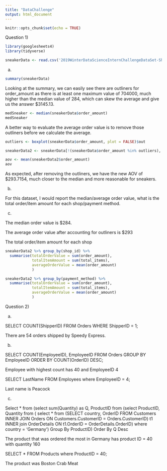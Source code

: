 ---
title: "DataChallenge"
output: html_document
---

```{r setup, include=FALSE}
knitr::opts_chunk$set(echo = TRUE)
```

Question 1)

```{r}
library(googlesheets4)
library(tidyverse)
```

```{r}
sneakerData <- read.csv('2019WinterDataScienceInternChallengeDataSet-Sheet1.csv')
```

a)

```{r}
summary(sneakerData)
```
Looking at the summary, we can easily see there are outliners for order_amount as there is at least one maximum value of 704000, much higher than the median value of 284, which can skew the average and give us the answer $3145.13. 

```{r}
medSneaker <- median(sneakerData$order_amount)
medSneaker
```

A better way to evaluate the average order value is to remove those outliners before we calculate the average. 

```{r}
outliers <- boxplot(sneakerData$order_amount, plot = FALSE)$out
```

```{r}
sneakerData2 <- sneakerData[!(sneakerData$order_amount %in% outliers), ]
```

```{r}
aov <- mean(sneakerData2$order_amount)
aov
```
As expected, after removing the outliners, we have the new AOV of $293.7154, much closer to the median and more reasonable for sneakers.

b)

For this dataset, I would report the median/average order value, what is the total order/item amount for each shop/payment method.

c)

The median order value is $284.

The average order value after accounting for outliners is $293

The total order/item amount for each shop

```{r}
sneakerData2 %>% group_by(shop_id) %>%
  summarise(totalOrderValue = sum(order_amount),
            totalItemAmount = sum(total_items),
            averageOrderValue = mean(order_amount)
            )
```

```{r}
sneakerData2 %>% group_by(payment_method) %>%
  summarise(totalOrderValue = sum(order_amount),
            totalItemAmount = sum(total_items),
            averageOrderValue = mean(order_amount)
            )
```


Question 2)

a) 

SELECT COUNT(ShipperID) FROM Orders WHERE ShipperID = 1;

There are 54 orders shipped by Speedy Express.

b)

SELECT COUNT(EmployeeID), EmployeeID
FROM Orders
GROUP BY EmployeeID
ORDER BY COUNT(OrderID) DESC;

Employee with highest count has 40 and EmployeeID 4

SELECT LastName FROM Employees where EmployeeID = 4;

Last name is Peacock

c)

Select * from
(select sum(Quantity) as Q, ProductID from 
(select ProductID, Quantity from (
select * from
(SELECT country, OrderID
FROM Customers
INNER JOIN Orders
  ON Customers.CustomerID = Orders.CustomerID) t1
  INNER join OrderDetails
  ON t1.OrderID = OrderDetails.OrderID)
  where country = 'Germany')
  Group By ProductID)
  Order By Q Desc
  
The product that was ordered the most in Germany has product ID = 40 with quantity 160

SELECT * FROM Products where ProductID = 40;

The product was Boston Crab Meat


